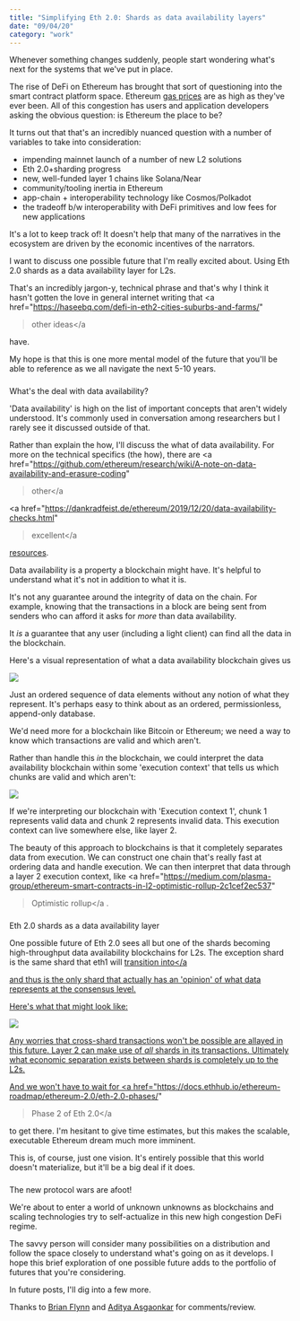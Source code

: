 ```yaml
---
title: "Simplifying Eth 2.0: Shards as data availability layers"
date: "09/04/20"
category: "work"
---
```


Whenever something changes suddenly, people start wondering what's next
for the systems that we've put in place.

The rise of DeFi on Ethereum has brought that sort of questioning into the
smart contract platform space. Ethereum
[gas prices](https://etherscan.io/chart/gasprice) are as high
  as they've ever been. All of this congestion has users and application
developers asking the obvious question: is Ethereum the place to be?

It turns out that that's an incredibly nuanced question with a number of
variables to take into consideration:
  <ul>
<li>
impending mainnet launch of a number of new L2 solutions
</li>

<li>
Eth 2.0+sharding progress
</li>

<li>
new, well-funded layer 1 chains like Solana/Near
</li>

<li>
community/tooling inertia in Ethereum
</li>

<li>
app-chain + interoperability technology like Cosmos/Polkadot
</li>

<li>
the tradeoff b/w interoperability with DeFi primitives and low fees for new applications
  </li>
</ul>

It's a lot to keep track of! It doesn't help that many of the narratives in the ecosystem are
driven by the economic incentives of the narrators.

I want to discuss one possible future that I'm really excited about. Using Eth 2.0 shards as a data availability
layer for L2s.

That's an incredibly jargon-y, technical phrase and that's why I think it
hasn't gotten the love in general internet writing that
<a href="https://haseebq.com/defi-in-eth2-cities-suburbs-and-farms/"
  >other ideas</a
>
have.

My hope is that this is one more mental model of the future that you'll be
able to reference as we all navigate the next 5-10 years.

### 
What's the deal with data availability?

'Data availability' is high on the list of important concepts that aren't
widely understood. It's commonly used in conversation among researchers
but I rarely see it discussed outside of that.

Rather than explain the how, I'll discuss the what of data availability.
  For more on the technical specifics (the how), there are
<a
href="https://github.com/ethereum/research/wiki/A-note-on-data-availability-and-erasure-coding"
  >other</a
>
<a
href="https://dankradfeist.de/ethereum/2019/12/20/data-availability-checks.html"
  >excellent</a
>
[resources](https://arxiv.org/abs/1809.09044).

Data availability is a property a blockchain might have. It's helpful to
understand what it's not in addition to what it is.

It's not any guarantee around the integrity of data on the chain. For
  example, knowing that the transactions in a block are being sent from
senders who can afford it asks for *more* than data availability.

It *is* a guarantee that any user (including a light client) can find all
the data in the blockchain.

Here's a visual representation of what a data availability blockchain
gives us

<img src="https://i.imgur.com/O8OnjiO.png">

Just an ordered sequence of data elements without any notion of what they
represent. It's perhaps easy to think about as an ordered, permissionless,
append-only database.

We'd need more for a blockchain like Bitcoin or Ethereum; we need a way to
know which transactions are valid and which aren't.

Rather than handle this *in* the blockchain, we could interpret the data
availability blockchain within some 'execution context' that tells us
which chunks are valid and which aren't:

<img src="https://i.imgur.com/1hCj1eB.png">

If we're interpreting our blockchain with 'Execution context 1', chunk 1
  represents valid data and chunk 2 represents invalid data. This execution
context can live somewhere else, like layer 2.

The beauty of this approach to blockchains is that it completely separates
data from execution. We can construct one chain that's really fast at
ordering data and handle execution. We can then interpret that data
through a layer 2 execution context, like
<a
href="https://medium.com/plasma-group/ethereum-smart-contracts-in-l2-optimistic-rollup-2c1cef2ec537"
  >Optimistic rollup</a
>.

### 
Eth 2.0 shards as a data availability layer

One possible future of Eth 2.0 sees all but one of the shards becoming
high-throughput data availability blockchains for L2s. The exception shard
  is the same shard that eth1 will
<a
href="https://ethresear.ch/t/alternative-proposal-for-early-eth1-eth2-merge/6666"
    >transition into</a
  >
and thus is the only shard that actually has an 'opinion' of what data
represents at the consensus level.

Here's what that might look like:

<img src="https://i.imgur.com/BrwZiAH.png">

Any worries that cross-shard transactions won't be possible are allayed in
this future. Layer 2 can make use of *all* shards in its transactions.
  Ultimately what economic separation exists between shards is completely up
to the L2s.

And we won't have to wait for
  <a
href="https://docs.ethhub.io/ethereum-roadmap/ethereum-2.0/eth-2.0-phases/"
  >Phase 2 of Eth 2.0</a
>
to get there. I'm hesitant to give time estimates, but this makes the
scalable, executable Ethereum dream much more imminent.

This is, of course, just one vision. It's entirely possible that this
world doesn't materialize, but it'll be a big deal if it does.

### 
The new protocol wars are afoot!

We're about to enter a world of unknown unknowns as blockchains and
scaling technologies try to self-actualize in this new high congestion
DeFi regime.

The savvy person will consider many possibilities on a distribution and
follow the space closely to understand what's going on as it develops. I
hope this brief exploration of one possible future adds to the portfolio
of futures that you're considering.

In future posts, I'll dig into a few more.

Thanks to [Brian Flynn](https://twitter.com/Flynnjamm?ref_src=twsrc%5Egoogle%7Ctwcamp%5Eserp%7Ctwgr%5Eauthor) and [Aditya Asgaonkar](https://www.adiasg.me/) for comments/review.
